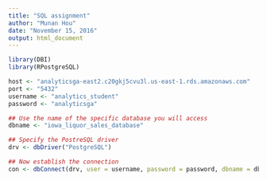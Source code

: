 ```yaml
---
title: "SQL assignment"
author: "Munan Hou"
date: "November 15, 2016"
output: html_document
---
```


```r
library(DBI)
library(RPostgreSQL)
```

```r
host <- "analyticsga-east2.c20gkj5cvu3l.us-east-1.rds.amazonaws.com"
port <- "5432"
username <- "analytics_student"
password <- "analyticsga"

## Use the name of the specific database you will access
dbname <- "iowa_liquor_sales_database"

## Specify the PostreSQL driver
drv <- dbDriver("PostgreSQL")

## Now establish the connection
con <- dbConnect(drv, user = username, password = password, dbname = dbname, port = port, host = host)
```

